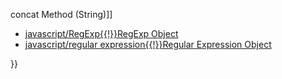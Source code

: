 {{Page_Title}}
{{Flags}}
{{Summary_Section|Split a string into substrings using the specified separator and return them as an array.

}}
{{JS_Syntax|Formats={{JS_Syntax_Format
|Format= stringObj.split([separator[, limit ]])}}
|Values={{JS_Syntax_Parameter
|Name=stringObj
|Required=Required
|Description=The String object or string literal to be split. This object is not modified by the '''split''' method.}}{{JS_Syntax_Parameter
|Name=separator
|Required=Optional
|Description=A string or a '''Regular Expression''' object that identifies character or characters to use in separating the string. If omitted, a single-element array containing the entire string is returned.}}{{JS_Syntax_Parameter
|Name=limit
|Required=Optional
|Description=A value used to limit the number of elements returned in the array.}}
}}
{{JS_Return_Value
|Description=The result of the '''split''' method is an array of strings split at each point where separator occurs in stringObj. The separator is not returned as part of any array element.}}
{{Examples_Section
|Not_required=No
|Examples={{Single_Example
|Language=JavaScript
|Description=The following example illustrates the use of the '''split''' method.

|Code= var s = "The quick brown fox jumps over the lazy dog.";
 var ss = s.split(" ");
 for (i in ss) {
     document.write(ss[i];
     document.write("&lt;br/&gt;");
 }
 
 // Output: 
 // The
 // quick
 // brown
 // fox
 // jumps
 // over
 // the
 // lazy
 // dog.
}}}}
{{See_Also_Section
|Manual_links=* [[javascript/String/concat{{!}}concat Method (String)]]
* [[javascript/RegExp{{!}}RegExp Object]]
* [[javascript/regular expression{{!}}Regular Expression Object]]
}}
{{Topics | JS Basic}}

{{External_Attribution
|Is_CC-BY-SA=No
|Sources=MSDN
|MDN_link=
|MSDN_link=http://msdn.microsoft.com/en-us/library/ie/t5az126b(v=vs.94).aspx
|HTML5Rocks_link=
}}
